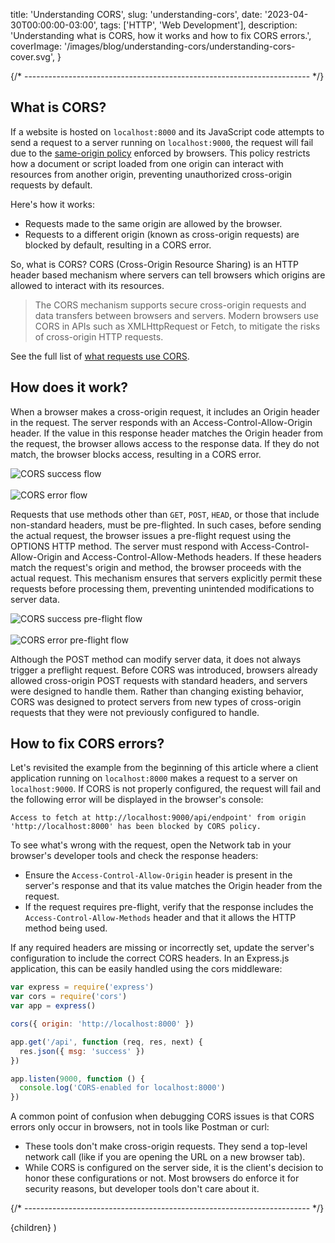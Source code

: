   title: 'Understanding CORS',
  slug: 'understanding-cors',
  date: '2023-04-30T00:00:00-03:00',
  tags: ['HTTP', 'Web Development'],
  description:
    'Understanding what is CORS, how it works and how to fix CORS errors.',
  coverImage: '/images/blog/understanding-cors/understanding-cors-cover.svg',
}


{/* ----------------------------------------------------------------------- */}

## What is CORS?

If a website is hosted on `localhost:8000` and its JavaScript code attempts to send a request to a server running on `localhost:9000`, the request will fail due to the [same-origin policy](https://developer.mozilla.org/en-US/docs/Web/Security/Same-origin_policy) enforced by browsers. This policy restricts how a document or script loaded from one origin can interact with resources from another origin, preventing unauthorized cross-origin requests by default.

Here's how it works:

- Requests made to the same origin are allowed by the browser.
- Requests to a different origin (known as cross-origin requests) are blocked by default, resulting in a CORS error.

So, what is CORS? CORS (Cross-Origin Resource Sharing) is an HTTP header based mechanism where servers can tell browsers which origins are allowed to interact with its resources.

> The CORS mechanism supports secure cross-origin requests and data transfers between browsers and servers. Modern browsers use CORS in APIs such as XMLHttpRequest or Fetch, to mitigate the risks of cross-origin HTTP requests.

See the full list of [what requests use CORS](https://developer.mozilla.org/en-US/docs/Web/HTTP/CORS#what_requests_use_cors).

## How does it work?

When a browser makes a cross-origin request, it includes an Origin header in the request. The server responds with an Access-Control-Allow-Origin header. If the value in this response header matches the Origin header from the request, the browser allows access to the response data. If they do not match, the browser blocks access, resulting in a CORS error.

<div className="flex justify-center items-center rounded-md bg-[#2f3340] px-2">
  <img
    src="/images/blog/understanding-cors/understanding-cors-1.svg"
    alt="CORS success flow"
  />
</div>
<br />
<div className="flex justify-center items-center rounded-md bg-[#2f3340] px-2">
  <img
    src="/images/blog/understanding-cors/understanding-cors-2.svg"
    alt="CORS error flow"
  />
</div>

Requests that use methods other than `GET`, `POST`, `HEAD`, or those that include non-standard headers, must be pre-flighted. In such cases, before sending the actual request, the browser issues a pre-flight request using the OPTIONS HTTP method. The server must respond with Access-Control-Allow-Origin and Access-Control-Allow-Methods headers. If these headers match the request's origin and method, the browser proceeds with the actual request. This mechanism ensures that servers explicitly permit these requests before processing them, preventing unintended modifications to server data.

<div className="flex justify-center items-center rounded-md bg-[#2f3340] px-2">
  <img
    src="/images/blog/understanding-cors/understanding-cors-3.svg"
    alt="CORS success pre-flight flow"
  />
</div>
<br />
<div className="flex justify-center items-center rounded-md bg-[#2f3340] px-2">
  <img
    src="/images/blog/understanding-cors/understanding-cors-4.svg"
    alt="CORS error pre-flight flow"
  />
</div>

Although the POST method can modify server data, it does not always trigger a preflight request. Before CORS was introduced, browsers already allowed cross-origin POST requests with standard headers, and servers were designed to handle them. Rather than changing existing behavior, CORS was designed to protect servers from new types of cross-origin requests that they were not previously configured to handle.

## How to fix CORS errors?

Let's revisited the example from the beginning of this article where a client application running on `localhost:8000` makes a request to a server on `localhost:9000`. If CORS is not properly configured, the request will fail and the following error will be displayed in the browser's console:

```text
Access to fetch at http://localhost:9000/api/endpoint' from origin
'http://localhost:8000' has been blocked by CORS policy.
```

To see what's wrong with the request, open the Network tab in your browser's developer tools and check the response headers:

- Ensure the `Access-Control-Allow-Origin` header is present in the server's response and that its value matches the Origin header from the request.
- If the request requires pre-flight, verify that the response includes the `Access-Control-Allow-Methods` header and that it allows the HTTP method being used.

If any required headers are missing or incorrectly set, update the server's configuration to include the correct CORS headers. In an Express.js application, this can be easily handled using the cors middleware:

```js {5} showLineNumbers
var express = require('express')
var cors = require('cors')
var app = express()

cors({ origin: 'http://localhost:8000' })

app.get('/api', function (req, res, next) {
  res.json({ msg: 'success' })
})

app.listen(9000, function () {
  console.log('CORS-enabled for localhost:8000')
})
```

A common point of confusion when debugging CORS issues is that CORS errors only occur in browsers, not in tools like Postman or curl:

- These tools don't make cross-origin requests. They send a top-level network call (like if you are opening the URL on a new browser tab).
- While CORS is configured on the server side, it is the client's decision to honor these configurations or not. Most browsers do enforce it for security reasons, but developer tools don't care about it.

{/* ----------------------------------------------------------------------- */}

  <ArticleLayout meta={meta}>{children}</ArticleLayout>
)
